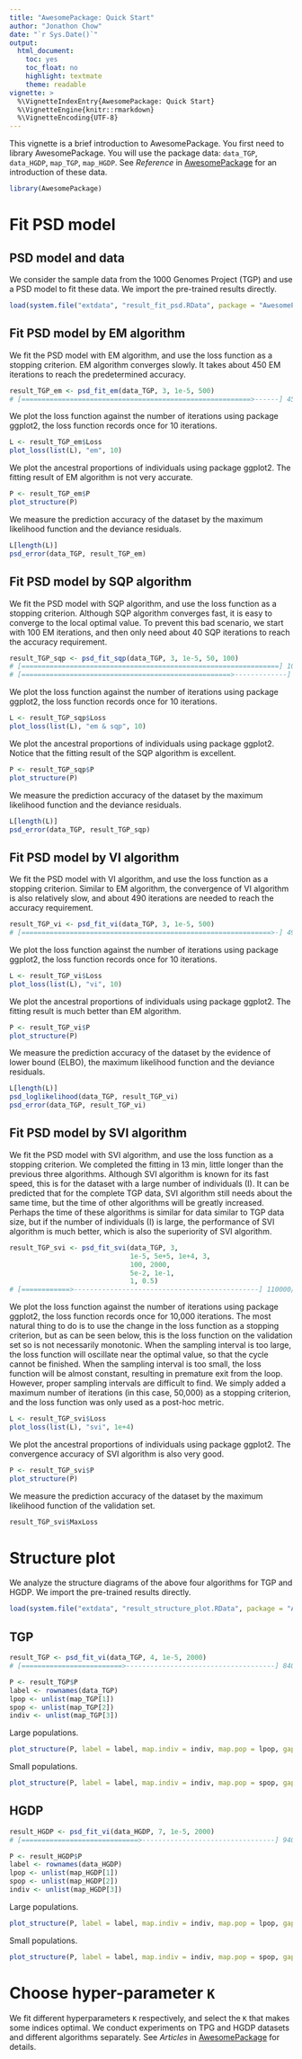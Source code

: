 ```yaml
---
title: "AwesomePackage: Quick Start"
author: "Jonathon Chow"
date: "`r Sys.Date()`"
output:
  html_document:
    toc: yes
    toc_float: no
    highlight: textmate
    theme: readable
vignette: >
  %\VignetteIndexEntry{AwesomePackage: Quick Start}
  %\VignetteEngine{knitr::rmarkdown}
  %\VignetteEncoding{UTF-8}
---
```


This vignette is a brief introduction to AwesomePackage. You first need to library AwesomePackage. You will use the package data: `data_TGP`, `data_HGDP`, `map_TGP`, `map_HGDP`. See *Reference* in [AwesomePackage](https://jonathonchow.github.io/AwesomePackage/) for an introduction of these data.

```r
library(AwesomePackage)
```

# Fit PSD model

## PSD model and data

We consider the sample data from the 1000 Genomes Project (TGP) and use a PSD model to fit these data. We import the pre-trained results directly.

```r
load(system.file("extdata", "result_fit_psd.RData", package = "AwesomePackage", mustWork = TRUE))
```

## Fit PSD model by EM algorithm

We fit the PSD model with EM algorithm, and use the loss function as a stopping criterion. EM algorithm converges slowly. It takes about 450 EM iterations to reach the predetermined accuracy.

```r
result_TGP_em <- psd_fit_em(data_TGP, 3, 1e-5, 500)
# [=========================================================>------] 450/500 ( 3m)
```

We plot the loss function against the number of iterations using package ggplot2, the loss function records once for 10 iterations.

```r
L <- result_TGP_em$Loss
plot_loss(list(L), "em", 10)
```

We plot the ancestral proportions of individuals using package ggplot2. The fitting result of EM algorithm is not very accurate.

```r
P <- result_TGP_em$P
plot_structure(P)
```

We measure the prediction accuracy of the dataset by the maximum likelihood function and the deviance residuals.

```r
L[length(L)]
psd_error(data_TGP, result_TGP_em)
```

## Fit PSD model by SQP algorithm

We fit the PSD model with SQP algorithm, and use the loss function as a stopping criterion. Although SQP algorithm converges fast, it is easy to converge to the local optimal value. To prevent this bad scenario, we start with 100 EM iterations, and then only need about 40 SQP iterations to reach the accuracy requirement.

```r
result_TGP_sqp <- psd_fit_sqp(data_TGP, 3, 1e-5, 50, 100)
# [================================================================] 100/100 (35s)
# [====================================================>-------------] 40/50 ( 1m)
```

We plot the loss function against the number of iterations using package ggplot2, the loss function records once for 10 iterations.

```r
L <- result_TGP_sqp$Loss
plot_loss(list(L), "em & sqp", 10)
```

We plot the ancestral proportions of individuals using package ggplot2.  Notice that the fitting result of the SQP algorithm is excellent.

```r
P <- result_TGP_sqp$P
plot_structure(P)
```

We measure the prediction accuracy of the dataset by the maximum likelihood function and the deviance residuals.

```r
L[length(L)]
psd_error(data_TGP, result_TGP_sqp)
```

## Fit PSD model by VI algorithm

We fit the PSD model with VI algorithm, and use the loss function as a stopping criterion. Similar to EM algorithm, the convergence of VI algorithm is also relatively slow, and about 490 iterations are needed to reach the accuracy requirement.

```r
result_TGP_vi <- psd_fit_vi(data_TGP, 3, 1e-5, 500)
# [==============================================================>-] 490/500 ( 2m)
```

We plot the loss function against the number of iterations using package ggplot2, the loss function records once for 10 iterations.

```r
L <- result_TGP_vi$Loss
plot_loss(list(L), "vi", 10)
```

We plot the ancestral proportions of individuals using package ggplot2.  The fitting result is much better than EM algorithm.

```r
P <- result_TGP_vi$P
plot_structure(P)
```

We measure the prediction accuracy of the dataset by the evidence of lower bound (ELBO), the maximum likelihood function and the deviance residuals.

```r
L[length(L)]
psd_loglikelihood(data_TGP, result_TGP_vi)
psd_error(data_TGP, result_TGP_vi)
```

## Fit PSD model by SVI algorithm

We fit the PSD model with SVI algorithm, and use the loss function as a stopping criterion. We completed the fitting in 13 min, little longer than the previous three algorithms. Although SVI algorithm is known for its fast speed, this is for the dataset with a large number of individuals (I). It can be predicted that for the complete TGP data, SVI algorithm still needs about the same time, but the time of other algorithms will be greatly increased. Perhaps the time of these algorithms is similar for data similar to TGP data size, but if the number of individuals (I) is large, the performance of SVI algorithm is much better, which is also the superiority of SVI algorithm.

```r
result_TGP_svi <- psd_fit_svi(data_TGP, 3,
                              1e-5, 5e+5, 1e+4, 3,
                              100, 2000,
                              5e-2, 1e-1,
                              1, 0.5)
# [============>----------------------------------------------] 110000/5e+05 (13m)
```

We plot the loss function against the number of iterations using package ggplot2, the loss function records once for 10,000 iterations. The most natural thing to do is to use the change in the loss function as a stopping criterion, but as can be seen below, this is the loss function on the validation set so is not necessarily monotonic. When the sampling interval is too large, the loss function will oscillate near the optimal value, so that the cycle cannot be finished. When the sampling interval is too small, the loss function will be almost constant, resulting in premature exit from the loop. However, proper sampling intervals are difficult to find. We simply added a maximum number of iterations (in this case, 50,000) as a stopping criterion, and the loss function was only used as a post-hoc metric.

```r
L <- result_TGP_svi$Loss
plot_loss(list(L), "svi", 1e+4)
```

We plot the ancestral proportions of individuals using package ggplot2. The convergence accuracy of SVI algorithm is also very good.

```r
P <- result_TGP_svi$P
plot_structure(P)
```

We measure the prediction accuracy of the dataset by the maximum likelihood function of the validation set.

```r
result_TGP_svi$MaxLoss
```

# Structure plot

We analyze the structure diagrams of the above four algorithms for TGP and HGDP. We import the pre-trained results directly.

```r
load(system.file("extdata", "result_structure_plot.RData", package = "AwesomePackage", mustWork = TRUE))
```

## TGP

```r
result_TGP <- psd_fit_vi(data_TGP, 4, 1e-5, 2000)
# [=========================>-------------------------------------] 840/2000 ( 4m)
```

```r
P <- result_TGP$P
label <- rownames(data_TGP)
lpop <- unlist(map_TGP[1])
spop <- unlist(map_TGP[2])
indiv <- unlist(map_TGP[3])
```

Large populations.

```r
plot_structure(P, label = label, map.indiv = indiv, map.pop = lpop, gap = 5)
```

Small populations.

```r
plot_structure(P, label = label, map.indiv = indiv, map.pop = spop, gap = 5)
```

## HGDP

```r
result_HGDP <- psd_fit_vi(data_HGDP, 7, 1e-5, 2000)
# [=============================>---------------------------------] 940/2000 ( 5m)
```

```r
P <- result_HGDP$P
label <- rownames(data_HGDP)
lpop <- unlist(map_HGDP[1])
spop <- unlist(map_HGDP[2])
indiv <- unlist(map_HGDP[3])
```

Large populations.

```r
plot_structure(P, label = label, map.indiv = indiv, map.pop = lpop, gap = 5)
```

Small populations.

```r
plot_structure(P, label = label, map.indiv = indiv, map.pop = spop, gap = 3, font.size = 5)
```

# Choose hyper-parameter `K`

We fit different hyperparameters `K` respectively, and select the `K` that makes some indices optimal. We conduct experiments on TPG and HGDP datasets and different algorithms separately. See *Articles* in [AwesomePackage](https://jonathonchow.github.io/AwesomePackage/) for details.
